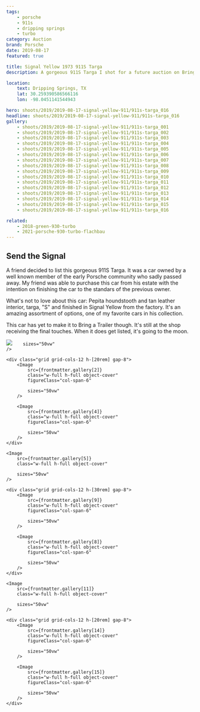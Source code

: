 ```yaml
---
tags:
    - porsche
    - 911s
    - dripping springs
    - turbo
category: Auction
brand: Porsche
date: 2019-08-17
featured: true

title: Signal Yellow 1973 911S Targa
description: A gorgeous 911S Targa I shot for a future auction on Bring a Trailer.

location:
    text: Dripping Springs, TX
    lat: 30.259390586566116
    lon: -98.0451141544943

hero: shoots/2019/2019-08-17-signal-yellow-911/911s-targa_016
headline: shoots/2019/2019-08-17-signal-yellow-911/911s-targa_016
gallery:
    - shoots/2019/2019-08-17-signal-yellow-911/911s-targa_001
    - shoots/2019/2019-08-17-signal-yellow-911/911s-targa_002
    - shoots/2019/2019-08-17-signal-yellow-911/911s-targa_003
    - shoots/2019/2019-08-17-signal-yellow-911/911s-targa_004
    - shoots/2019/2019-08-17-signal-yellow-911/911s-targa_005
    - shoots/2019/2019-08-17-signal-yellow-911/911s-targa_006
    - shoots/2019/2019-08-17-signal-yellow-911/911s-targa_007
    - shoots/2019/2019-08-17-signal-yellow-911/911s-targa_008
    - shoots/2019/2019-08-17-signal-yellow-911/911s-targa_009
    - shoots/2019/2019-08-17-signal-yellow-911/911s-targa_010
    - shoots/2019/2019-08-17-signal-yellow-911/911s-targa_011
    - shoots/2019/2019-08-17-signal-yellow-911/911s-targa_012
    - shoots/2019/2019-08-17-signal-yellow-911/911s-targa_013
    - shoots/2019/2019-08-17-signal-yellow-911/911s-targa_014
    - shoots/2019/2019-08-17-signal-yellow-911/911s-targa_015
    - shoots/2019/2019-08-17-signal-yellow-911/911s-targa_016

related:
    - 2018-green-930-turbo
    - 2021-porsche-930-turbo-flachbau
---
```



<Gallery>

## Send the Signal

A friend decided to list this gorgeous 911S Targa. It was a car owned by a well known member of the early Porsche community who sadly passed away. My friend was able to purchase this car from his estate with the intention on finishing the car to the standars of the previous owner.

What's not to love about this car: Pepita houndstooth and tan leather interior, targa, "S" and finished in Signal Yellow from the factory. It's an amazing assortment of options, one of my favorite cars in his collection.

This car has yet to make it to Bring a Trailer though. It's still at the shop receiving the final touches. When it does get listed, it's going to the moon.

<div class="flex flex-col gap-8">
    <Image
        src={frontmatter.gallery[1]}
        class="w-full h-full object-cover"
        
        sizes="50vw"
    />

    <div class="grid grid-cols-12 h-[20rem] gap-8">
        <Image
            src={frontmatter.gallery[2]}
            class="w-full h-full object-cover"
            figureClass="col-span-6"

            sizes="50vw"
        />

        <Image
            src={frontmatter.gallery[4]}
            class="w-full h-full object-cover"
            figureClass="col-span-6"

            sizes="50vw"
        />
    </div>

    <Image
        src={frontmatter.gallery[5]}
        class="w-full h-full object-cover"

        sizes="50vw"
    />

    <div class="grid grid-cols-12 h-[30rem] gap-8">
        <Image
            src={frontmatter.gallery[9]}
            class="w-full h-full object-cover"
            figureClass="col-span-6"

            sizes="50vw"
        />

        <Image
            src={frontmatter.gallery[8]}
            class="w-full h-full object-cover"
            figureClass="col-span-6"

            sizes="50vw"
        />
    </div>

    <Image
        src={frontmatter.gallery[11]}
        class="w-full h-full object-cover"

        sizes="50vw"
    />

    <div class="grid grid-cols-12 h-[20rem] gap-8">
        <Image
            src={frontmatter.gallery[14]}
            class="w-full h-full object-cover"
            figureClass="col-span-6"

            sizes="50vw"
        />

        <Image
            src={frontmatter.gallery[15]}
            class="w-full h-full object-cover"
            figureClass="col-span-6"

            sizes="50vw"
        />
    </div>

</div>

</Gallery>
